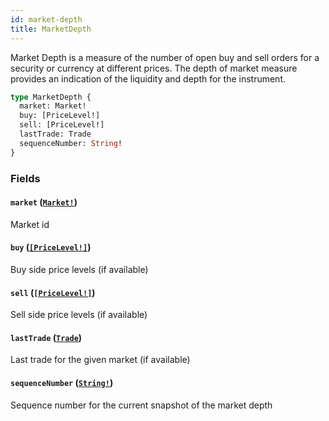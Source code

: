 ```yaml
---
id: market-depth
title: MarketDepth
---
```


Market Depth is a measure of the number of open buy and sell orders for a security or currency at different prices.
The depth of market measure provides an indication of the liquidity and depth for the instrument.

```graphql
type MarketDepth {
  market: Market!
  buy: [PriceLevel!]
  sell: [PriceLevel!]
  lastTrade: Trade
  sequenceNumber: String!
}
```

### Fields

#### `market` ([`Market!`](/graphql/objects/market))

Market id

#### `buy` ([`[PriceLevel!]`](/graphql/objects/price-level))

Buy side price levels (if available)

#### `sell` ([`[PriceLevel!]`](/graphql/objects/price-level))

Sell side price levels (if available)

#### `lastTrade` ([`Trade`](/graphql/objects/trade))

Last trade for the given market (if available)

#### `sequenceNumber` ([`String!`](/graphql/scalars/string))

Sequence number for the current snapshot of the market depth
